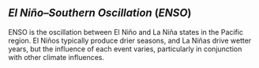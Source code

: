 ## ***El Niño--Southern Oscillation*** (***ENSO***)

ENSO is the oscillation between El Niño and La Niña states in the Pacific region. El Niños typically produce drier seasons, and La Niñas drive wetter years, but the influence of each event varies, particularly in conjunction with other climate influences.
